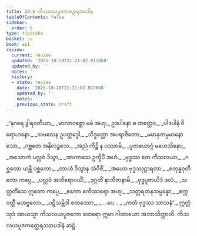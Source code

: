 ```yaml
---
title: 20.6 ကိသလယပူဇကတ္ထေရအပဒါန
tableOfContents: false
sidebar:
  order: 6
type: tipitaka
basket: su
book: ap1
review:
  current: review
  updated: '2025-10-20T21:21:02.817868'
  updated_by: ''
  notes: ''
  history:
  - state: review
    date: '2025-10-20T21:21:02.817868'
    updated_by: ''
    notes: ''
    previous_state: draft
---
```



<DynamicBreadcrumb />


<ReviewStatus review={frontmatter.review} showDetails={true} />

<HypothesisAnnotation frontmatter={frontmatter} />

<Division number="28" book="ap1" e="ch" v="20" p="223">

<Paragraph number="2703" type="verses" book="ap1">
_“နဂရေ ဒွါရဝတိယာ,_  
_မာလာဝစ္ဆော မမံ အဟု;_  
ဥဒပါနော စ တတ္ထေဝ,_  
_ပါဒပါနံ ဝိရောဟနော._  

</Paragraph>

</Division>
<Division number="29" book="ap1" e="ch" v="20" p="223">

<Paragraph number="2704" type="verses" book="ap1">
_သဗလေန ဥပတ္ထဒ္ဓေါ,_  
_သိဒ္ဓတ္ထော အပရာဇိတော;_  
_မမာနုကမ္ပမာနော သော,_  
_ဂစ္ဆတေ အနိလဉ္ဇသေ._  

</Paragraph>

</Division>
<Division number="30" book="ap1" e="ch" v="20" p="223">

<Paragraph number="2705" type="verses" book="ap1">
_အညံ ကိဉ္စိ န ပဿာမိ,_  
_ပူဇာယောဂ္ဂံ မဟေသိနော;_  
_အသောကံ ပလ္လဝံ ဒိသွာ,_  
_အာကာသေ ဥက္ခိပိံ အဟံ._  

</Paragraph>

</Division>
<Division number="31" book="ap1" e="ch" v="20" p="223">

<Paragraph number="2706" type="verses" book="ap1">
_ဗုဒ္ဓဿ တေ ကိသလယာ,_  
_ဂစ္ဆတော ယန္တိ ပစ္ဆတော;_  
_တာဟံ ဒိသွာန သံဝိဇိံ,_  
_အဟော ဗုဒ္ဓဿုဠာရတာ._  

</Paragraph>

</Division>
<Division number="32" book="ap1" e="ch" v="20" p="223">

<Paragraph number="2707" type="verses" book="ap1">
_စတုန္နဝုတိတော ကပ္ပေ,_  
_ပလ္လဝံ အဘိရောပယိံ;_  
_ဒုဂ္ဂတိံ နာဘိဇာနာမိ,_  
_ဗုဒ္ဓပူဇာယိဒံ ဖလံ._  

</Paragraph>

</Division>
<Division number="33" book="ap1" e="ch" v="20" p="223">

<Paragraph number="2708" type="verses" book="ap1">
_သတ္တတိံသေ ဣတော ကပ္ပေ,_  
_ဧကော ဧကိဿရော အဟု;_  
_သတ္တရတနသမ္ပန္နော,_  
_စက္ကဝတ္တီ မဟဗ္ဗလော._  

</Paragraph>

</Division>
<Division number="34" book="ap1" e="ch" v="20" p="223">

<Paragraph number="2709" type="verses" book="ap1">
_ပဋိသမ္ဘိဒါ စတဿော,_  
_ …ပေ… _  
_ကတံ ဗုဒ္ဓဿ သာသနံ”._  

</Paragraph>

<Paragraph number="2710" book="ap1">
ဣတ္ထံ သုဒံ အာယသ္မာ ကိသလယပူဇကော ထေရော ဣမာ ဂါထာယော အဘာသိတ္ထာတိ.

</Paragraph>
</Division>

<Paragraph number="2711" type="center" book="ap1">
ကိသလယပူဇကတ္ထေရဿာပဒါနံ ဆဋ္ဌံ.
</Paragraph>